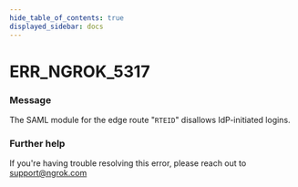 ```yaml
---
hide_table_of_contents: true
displayed_sidebar: docs
---
```



# ERR_NGROK_5317

### Message

The SAML module for the edge route "`RTEID`" disallows IdP-initiated logins.

### Further help

If you're having trouble resolving this error, please reach out to [support@ngrok.com](mailto:support@ngrok.com?subject=Help%20with%20ERR_NGROK_5317)

<ErrorDetails error="err_ngrok_5317" />

